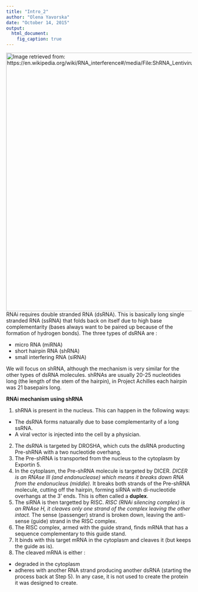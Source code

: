 ```yaml
---
title: "Intro_2"
author: "Olena Yavorska"
date: "October 14, 2015"
output:
  html_document:
    fig_caption: true
---
```


<img src=https://upload.wikimedia.org/wikipedia/commons/thumb/e/e4/ShRNA_Lentivirus.svg/2000px-ShRNA_Lentivirus.svg.png
title="Image retrieved from: https://en.wikipedia.org/wiki/RNA_interference#/media/File:ShRNA_Lentivirus.svg" 
style="display: block; margin: auto; height:700px; float:right;"
/>

RNAi requires double stranded RNA (dsRNA). This is basically long single stranded RNA (ssRNA) that folds back on itself due to high base complementarity (bases always want to be paired up because of the formation of hydrogen bonds). The three types of dsRNA are :

* micro RNA (miRNA)
* short hairpin RNA (shRNA)
* small interfering RNA (siRNA)

We will focus on shRNA, although the mechanism is very similar for the other types of dsRNA molecules. shRNAs are usually 20-25 nucleotides long (the length of the stem of the hairpin), in Project Achilles each hairpin was 21 basepairs long.

**RNAi mechanism using shRNA**

1. shRNA is present in the nucleus. This can happen in the following ways: 
  + The dsRNA forms natuarally due to base complementarity of a long ssRNA.
  + A viral vector is injected into the cell by a physician.
2. The dsRNA is targeted by DROSHA, which cuts the dsRNA producting Pre-shRNA with a two nucleotide overhang.
3. The Pre-shRNA is transported from the nucleus to the cytoplasm by Exportin 5.
4. In the cytoplasm, the Pre-shRNA molecule is targeted by DICER. *DICER is an RNAse III (and endonuclease) which means it breaks down RNA from the endonucleus (middle).* It breaks both strands of the Pre-shRNA molecule, cutting off the hairpin, forming siRNA with di-nucleotide overhangs at the 3' ends. This is often called a **duplex**.
5. The siRNA is then targetted by RISC. *RISC (RNAi silencing complex) is an RNAse H, it cleaves only one strand of the complex leaving the other intact.* The sense (passenger) strand is broken down, leaving the anti-sense (guide) strand in the RISC complex.
6. The RISC complex, armed with the guide strand, finds mRNA that has a sequence complementary to this guide stand.
7. It binds with this target mRNA in the cytoplasm and cleaves it (but keeps the guide as is).
8. The cleaved mRNA is either :
  + degraded in the cytoplasm
  + adheres with another RNA strand producing another dsRNA (starting the process back at Step 5).
  In any case, it is not used to create the protein it was designed to create.